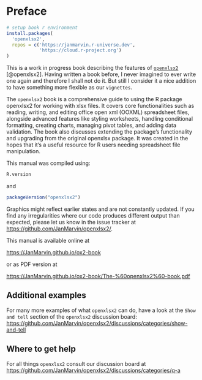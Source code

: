 # Preface {.unnumbered}

```r
# setup book r environment
install.packages(
  'openxlsx2',
  repos = c('https://janmarvin.r-universe.dev',
            'https://cloud.r-project.org')
)
```

This is a work in progress book describing the features of [`openxlsx2`](https://github.com/JanMarvin/openxlsx2/) [@openxlsx2]. Having written a book before, I never imagined to ever write one again and therefore I shall not do it. But still I consider it a nice addition to have something more flexible as our `vignettes`.

The `openxlsx2` book is a comprehensive guide to using the R package openxlsx2 for working with xlsx files. It covers core functionalities such as reading, writing, and editing office open xml (OOXML) spreadsheet files, alongside advanced features like styling worksheets, handling conditional formatting, creating charts, managing pivot tables, and adding data validation. The book also discusses extending the package's functionality and upgrading from the original openxlsx package. It was created in the hopes that it's a useful resource for R users needing spreadsheet file manipulation.

This manual was compiled using:

```r
R.version
```

and

```r
packageVersion("openxlsx2")
```

Graphics might reflect earlier states and are not constantly updated. If you find any irregularities where our code produces different output than expected, please let us know in the issue tracker at <https://github.com/JanMarvin/openxlsx2/>.

This manual is available online at

<https://JanMarvin.github.io/ox2-book>

or as PDF version at

<https://JanMarvin.github.io/ox2-book/The-%60openxlsx2%60-book.pdf>

## Additional examples

For many more examples of what `openxlsx2` can do, have a look at the `Show and tell` section of the `openxlsx2` discussion board: <https://github.com/JanMarvin/openxlsx2/discussions/categories/show-and-tell>

## Where to get help

For all things `openxlsx2` consult our discussion board at <https://github.com/JanMarvin/openxlsx2/discussions/categories/q-a>
